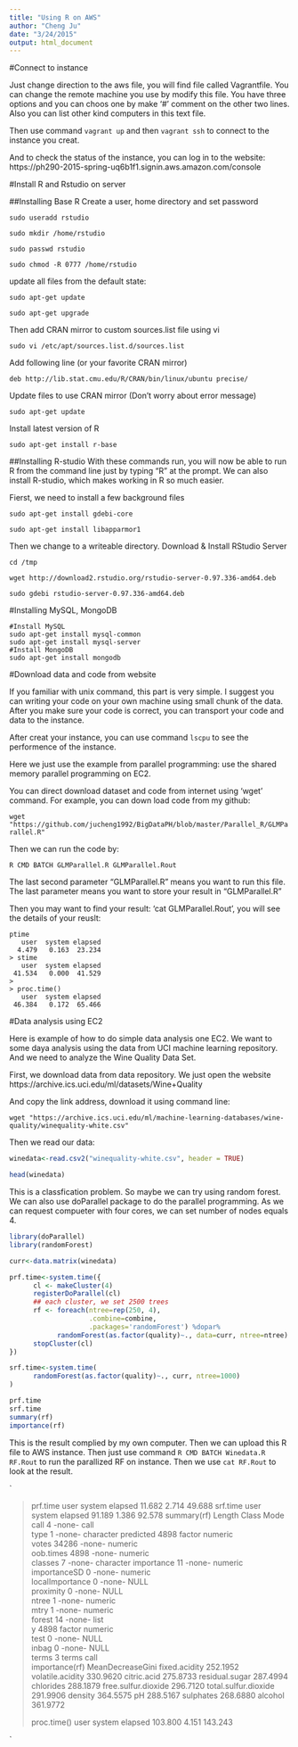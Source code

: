 ```yaml
---
title: "Using R on AWS"
author: "Cheng Ju"
date: "3/24/2015"
output: html_document
---
```


#Connect to instance


Just change direction to the aws file, you will find file called Vagrantfile. You can change the remote machine you use by modify this file. You have three options and you can choos one by make '#' comment on the other two lines. Also you can list other kind computers in this text file.

Then use command `vagrant up` and then `vagrant ssh` to connect to the instance you creat.

And to check the status of the instance, you can log in to the website:
https://ph290-2015-spring-uq6b1f1.signin.aws.amazon.com/console

#Install R and Rstudio on server

##Installing Base R
Create a user, home directory and set password

`sudo useradd rstudio`

`sudo mkdir /home/rstudio`

`sudo passwd rstudio`

`sudo chmod -R 0777 /home/rstudio`

update all files from the default state:

`sudo apt-get update`

`sudo apt-get upgrade`
 
Then add CRAN mirror to custom sources.list file using vi

`sudo vi /etc/apt/sources.list.d/sources.list`
 
Add following line (or your favorite CRAN mirror)

`deb http://lib.stat.cmu.edu/R/CRAN/bin/linux/ubuntu precise/`
 
Update files to use CRAN mirror (Don't worry about error message)

`sudo apt-get update`
 
Install latest version of R

`sudo apt-get install r-base`

##Installing R-studio
With these commands run, you will now be able to run R from the command line just by typing “R” at the prompt. We can also install R-studio, which makes working in R so much easier.

Fierst, we need to install a few background files

`sudo apt-get install gdebi-core`

`sudo apt-get install libapparmor1`
 
Then we change to a writeable directory. Download & Install RStudio Server

`cd /tmp`

`wget http://download2.rstudio.org/rstudio-server-0.97.336-amd64.deb`

`sudo gdebi rstudio-server-0.97.336-amd64.deb`

#Installing MySQL, MongoDB

```
#Install MySQL
sudo apt-get install mysql-common
sudo apt-get install mysql-server
#Install MongoDB
sudo apt-get install mongodb
```

#Download data and code from website

If you familiar with unix command, this part is very simple. I suggest you can writing your code on your own machine using small chunk of the data. After you make sure your code is correct, you can transport your code and data to the instance.

After creat your instance, you can use command `lscpu` to see the performence of the instance.

Here we just use the example from parallel programming: use the shared memory parallel programming on EC2.

You can direct download dataset and code from internet using 'wget' command. For example, you can down load code from my github:

`wget "https://github.com/jucheng1992/BigDataPH/blob/master/Parallel_R/GLMParallel.R"`

Then we can run the code by:

`R CMD BATCH GLMParallel.R GLMParallel.Rout`

The last second parameter "GLMParallel.R" means you want to run this file. The last parameter means you want to store your result in "GLMParallel.R"

Then you may want to find your result: 'cat GLMParallel.Rout', you will see the details of your reuslt:
```
ptime
   user  system elapsed 
  4.479   0.163  23.234 
> stime
   user  system elapsed 
 41.534   0.000  41.529 
> 
> proc.time()
   user  system elapsed 
 46.384   0.172  65.466 
```



#Data analysis using EC2

Here is example of how to do simple data analysis one EC2. We want to some daya analysis using the data from UCI machine learning repository. And we need to analyze the Wine Quality Data Set. 

First, we download data from data repository. We just open the website https://archive.ics.uci.edu/ml/datasets/Wine+Quality

And copy the link address, download it using command line:

`wget "https://archive.ics.uci.edu/ml/machine-learning-databases/wine-quality/winequality-white.csv"`

Then we read our data:

```r
winedata<-read.csv2("winequality-white.csv", header = TRUE)

head(winedata)

```

This is a classfication problem. So maybe we can try using random forest. We can also use doParallel package to do the parallel programming. As we can request compueter with four cores, we can set number of nodes equals 4.


```r
library(doParallel)
library(randomForest)

curr<-data.matrix(winedata)

prf.time<-system.time({
      cl <- makeCluster(4)
      registerDoParallel(cl)
      ## each cluster, we set 2500 trees
      rf <- foreach(ntree=rep(250, 4), 
                    .combine=combine,
                    .packages='randomForest') %dopar%
            randomForest(as.factor(quality)~., data=curr, ntree=ntree)
      stopCluster(cl)
})

srf.time<-system.time(
      randomForest(as.factor(quality)~., curr, ntree=1000)
)

prf.time
srf.time
summary(rf)
importance(rf)

```

This is the result complied by my own computer. Then we can upload this R file to AWS instance. Then just use command `R CMD BATCH Winedata.R RF.Rout` to run the parallized RF on instance. Then we use `cat RF.Rout` to look at the result.

`

> prf.time
   user  system elapsed 
 11.682   2.714  49.688 
> srf.time
   user  system elapsed 
 91.189   1.386  92.578 
> summary(rf)
                Length Class  Mode     
call                4  -none- call     
type                1  -none- character
predicted        4898  factor numeric  
votes           34286  -none- numeric  
oob.times        4898  -none- numeric  
classes             7  -none- character
importance         11  -none- numeric  
importanceSD        0  -none- numeric  
localImportance     0  -none- NULL     
proximity           0  -none- NULL     
ntree               1  -none- numeric  
mtry                1  -none- numeric  
forest             14  -none- list     
y                4898  factor numeric  
test                0  -none- NULL     
inbag               0  -none- NULL     
terms               3  terms  call     
> importance(rf)
                     MeanDecreaseGini
fixed.acidity                252.1952
volatile.acidity             330.9620
citric.acid                  275.8733
residual.sugar               287.4994
chlorides                    288.1879
free.sulfur.dioxide          296.7120
total.sulfur.dioxide         291.9906
density                      364.5575
pH                           288.5167
sulphates                    268.6880
alcohol                      361.9772
> 
> proc.time()
   user  system elapsed 
103.800   4.151 143.243 

`


